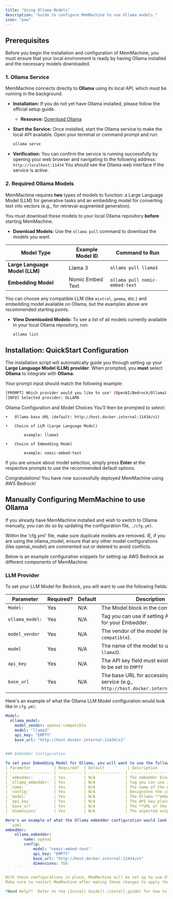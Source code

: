 ```yaml
---
title: "Using Ollama Models"
description: "Guide to configure MemMachine to use Ollama models."
icon: "paw"
---
```


## Prerequisites

Before you begin the installation and configuration of MemMachine, you must ensure that your local environment is ready by having Ollama installed and the necessary models downloaded.



### 1. Ollama Service

MemMachine connects directly to **Ollama** using its local API, which must be running in the background.

- **Installation:** If you do not yet have Ollama installed, please follow the official setup guide.

  - **Resource:** [Download Ollama](https://ollama.com/download)

- **Start the Service:** Once installed, start the Ollama service to make the local API available. Open your terminal or command prompt and run:

  ```bash
  ollama serve
  ```

- **Verification:** You can confirm the service is running successfully by opening your web browser and navigating to the following address: `http://localhost:11434`
    You should see the Ollama web interface if the service is active.

### 2. Required Ollama Models

MemMachine requires **two** types of models to function: a Large Language Model (LLM) for generative tasks and an embedding model for converting text into vectors (e.g., for retrieval-augmented generation).

You must download these models to your local Ollama repository **before** starting MemMachine.

- **Download Models:** Use the `ollama pull` command to download the models you want.

| **Model Type**                 | **Example Model ID** | **Command to Run**             |
| ------------------------------ | -------------------- | ------------------------------ |
| **Large Language Model (LLM)** | Llama 3              | `ollama pull llama3`           |
| **Embedding Model**            | Nomic Embed Text     | `ollama pull nomic-embed-text` |

<Note> You can choose any compatible LLM (like `mixtral`, `gemma`, etc.) and embedding model available on Ollama, but the examples above are recommended starting points.</Note>

- **View Downloaded Models:** To see a list of all models currently available in your local Ollama repository, run:

  ```bash
  ollama list
  ```

## Installation: QuickStart Configuration

The installation script will automatically guide you through setting up your **Large Language Model (LLM) provider**. When prompted, you **must** select **Ollama** to integrate with **Ollama**.

Your prompt input should match the following example:

```bash
[PROMPT] Which provider would you like to use? (OpenAI/Bedrock/Ollama) [OpenAI]: Ollama
[INFO] Selected provider: OLLAMA
```

Ollama Configuration and Model Choices
You’ll then be prompted to select:

	•	Ollama base URL (default: http://host.docker.internal:11434/v1)

	•	Choice of LLM (Large Language Model)

            example: llama3

	•	Choice of Embedding Model

            example: nomic-embed-text

<Note> If you are unsure about model selection, simply press **Enter** at the respective prompts to use the recommended default options.</Note>

Congratulations!  You have now successfully deployed MemMachine using AWS Bedrock!

## Manually Configuring MemMachine to use Ollama

If you already have MemMachine installed and wish to switch to Ollama manually, you can do so by updating the configuration file, `./cfg.yml`.

<Note> Within the 'cfg.yml' file, make sure duplicate models are removed.  IE, if you are using the ollama_model, ensure that any other model configurations (like openai_model) are commented out or deleted to avoid conflicts. </Note>

Below is an example configuration snippets for setting up AWS Bedrock as different components of MemMachine:

### LLM Provider

To set your LLM Model for Bedrock, you will want to use the following fields:

| Parameter                     | Required? | Default           | Description                                                                                    |
| ----------------------------- | --------- | ----------------- | ---------------------------------------------------------------------------------------------- |
| `Model:`                      | Yes       | N/A               | The Model block in the configuration                                                           |
| `ollama_model:`               | Yes       | N/A               | Tag you can use if setting AWS Bedrock for your Embedder.                                      |
| `model_vendor`                | Yes       | N/A               | The vendor of the model (e.g., `openai-compatible`).                                           |
| `model`                       | Yes       | N/A               | The name of the model to use (e.g., `llama3`).                                                 |
| `api_key`                     | Yes       | N/A               | The API key field must exist, but needs to be set to `EMPTY`                                   |
| `base_url`                    | Yes       | N/A               | The base URL for accessing your ollama service (e.g., `http://host.docker.internal:11434/v1`). |

Here's an example of what the Ollama LLM Model configuration would look like in `cfg.yml`:

```yaml
Model:
  ollama_model:
    model_vendor: openai-compatible
    model: "llama3"
    api_key: "EMPTY"
    base_url: "http://host.docker.internal:11434/v1"
    ```

### Embedder Configuration

To set your Embedding Model for Ollama, you will want to use the following fields:
| Parameter          | Required?  | Default          | Description                                                                           |
| ------------------ | ---------- | --------------- | ------------------------------------------------------------------------------------- |
| `embedder:`        | Yes        | N/A             | The embedder block in the configuration.                                              |
| `ollama_embedder:` | Yes        | N/A             | Tag you can use if setting AWS Bedrock for your Embedder.                             |
| `name:`            | Yes        | N/A             | The name of the API client to use. For Ollama's local API compatibility, this must be set to `openai`. |
| `config:`          | Yes        | N/A             | Designates the config sub-block in the embedder block for the confinguration file. |
| `model:`           | Yes        | N/A             | The Ollama **embedding model ID** to use for generating vectors. This model must be downloaded and running locally on your Ollama service. |
| `api_key`          | Yes        | N/A             | The API key placeholder. Since Ollama's local API typically **doesn't require a key**, it is common practice to set this to `"EMPTY"` or any placeholder string. |
| `base_url`         | Yes        | N/A             | The **URL of the Ollama API endpoint**. The format is usually `http://<host>:<port>/v1`.  The host `host.docker.internal` is used when running a configuration *inside* a Docker container to reach a service (Ollama) running on the *host machine*. |
| `dimensions`       | Yes        | N/A             | The expected output dimension of the vector embeddings. This value **must match** the dimension size of the specific embedding model (e.g., `nomic-embed-text` is 768). |

Here's an example of what the Ollama embedder configuration would look like in `cfg.yml`:
```yaml
embedder:
    ollama_embedder:
        name: openai
        config:
            model: "nomic-embed-text"
            api_key: "EMPTY"
            base_url: "http://host.docker.internal:11434/v1"
            dimensions: 768
    ```

With these configurations in place, MemMachine will be set up to use Ollama for both its LLM and embedding functionalities. 
Make sure to restart MemMachine after making these changes to apply the new settings. 

*Need Help?*  Refer to the [Install Guide](./install_guide) for how to start and test your configuration with MemMachine.